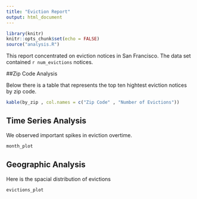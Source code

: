 ```yaml
---
title: "Eviction Report"
output: html_document
---
```


```r
library(knitr)
knitr::opts_chunk$set(echo = FALSE)
source("analysis.R")
```

This report concentrated on eviction notices in San Francisco. The data set contained `r num_evictions` notices. 


##Zip Code Analysis

Below there is a table that represents the top ten hightest eviction notices by zip code.

```r
kable(by_zip , col.names = c("Zip Code" , "Number of Evictions"))
```


## Time Series Analysis

We observed important spikes in eviction overtime.

```r
month_plot
```

## Geographic Analysis

Here is the spacial distribution of evictions

```r
evictions_plot
```
